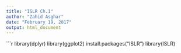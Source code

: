 ---
title: "ISLR Ch.1"
author: "Zahid Asghar"
date: "February 19, 2017"
output: html_document
---

```{r}
library(dplyr)
library(ggplot2)
install.packages("ISLR")
library(ISLR)
